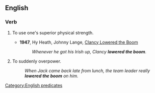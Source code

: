 ==English==

===Verb===
{{head|en|verb|head=[[lower]] [[the]] [[boom]]}}

# {{context|idiomatic|lang=en}} To use one's superior physical strength.
#* '''1947''', Hy Heath, Johnny Lange, [[w:Clancy Lowered the Boom|Clancy Lowered the Boom]]
#*: ''Whenever he got his Irish up, Clancy '''lowered the boom'''.''
# {{context|idiomatic|with "on"|lang=en}} To suddenly overpower.
#: ''When Jack came back late from lunch, the team leader really '''lowered the boom''' on him.''

[[Category:English predicates]]
